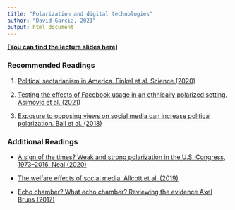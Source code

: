 ```yaml
---
title: "Polarization and digital technologies"
author: "David Garcia, 2021"
output: html_document
---
```


[**[You can find the lecture slides here]**](https://dgarcia-eu.github.io/FoundationsOfCSS/10_SocietalIssues/103_Polarization/Slides/Polarization_Slides.html)

### Recommended Readings

1. [Political sectarianism in America. Finkel et al. Science (2020)](https://science.sciencemag.org/content/370/6516/533)

2. [Testing the effects of Facebook usage in an ethnically polarized setting. Asimovic et al. (2021)](https://www.pnas.org/content/118/25/e2022819118)

3. [Exposure to opposing views on social media can increase political polarization. Bail et al. (2018)](https://www.pnas.org/content/115/37/9216)

### Additional Readings

- [A sign of the times? Weak and strong polarization in the U.S. Congress, 1973–2016. Neal (2020)](https://www.sciencedirect.com/science/article/abs/pii/S0378873317303039)

- [The welfare effects of social media. Allcott et al. (2019)](https://web.stanford.edu/~gentzkow/research/facebook.pdf)

-  [Echo chamber? What echo chamber? Reviewing the evidence Axel Bruns (2017)](https://snurb.info/files/2017/Echo%20Chamber.pdf)